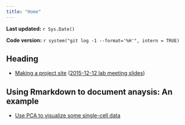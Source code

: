 ```yaml
---
title: "Home"
---
```


**Last updated:** `r Sys.Date()`

**Code version:** `r system("git log -1 --format='%H'", intern = TRUE)`

## Heading

*  [Making a project site](tutorial.html) ([2015-12-12 lab meeting slides](../docs/repo-setup-tutorial-stephens-lab-2015-12-03.pdf))


## Using Rmarkdown to document anaysis: An example

*  [Use PCA to visualize some single-cell data](single-cell-pca.html)
